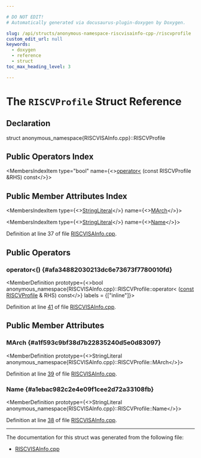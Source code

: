 ```yaml
---

# DO NOT EDIT!
# Automatically generated via docusaurus-plugin-doxygen by Doxygen.

slug: /api/structs/anonymous-namespace-riscvisainfo-cpp-/riscvprofile
custom_edit_url: null
keywords:
  - doxygen
  - reference
  - struct
toc_max_heading_level: 3

---
```





# The `RISCVProfile` Struct Reference

<DoxygenPage pluginConfig={pluginConfig}>



## Declaration

<CodeBlock>struct anonymous_namespace{RISCVISAInfo.cpp}::RISCVProfile</CodeBlock>

## Public Operators Index

<MembersIndex>

<MembersIndexItem
  type="bool"
  name={<><a href="#afa34882030213dc6e73673f7780010fd">operator&lt;</a> (const RISCVProfile &amp;RHS) const</>}>
</MembersIndexItem>

</MembersIndex>

## Public Member Attributes Index

<MembersIndex>

<MembersIndexItem
  type={<><a href="/docs/api/classes/llvm/stringliteral">StringLiteral</a></>}
  name={<><a href="#a1f593c9bf38d7b22835240d5e0d83097">MArch</a></>}>
</MembersIndexItem>

<MembersIndexItem
  type={<><a href="/docs/api/classes/llvm/stringliteral">StringLiteral</a></>}
  name={<><a href="#a1ebac982c2e4e09f1cee2d72a33108fb">Name</a></>}>
</MembersIndexItem>

</MembersIndex>


Definition at line 37 of file <a href="/docs/api/files/lib/lib/targetparser/riscvisainfo-cpp">RISCVISAInfo.cpp</a>.

<SectionDefinition>

## Public Operators

### operator&lt;() {#afa34882030213dc6e73673f7780010fd}

<MemberDefinition
  prototype={<>bool anonymous&#95;namespace&#123;RISCVISAInfo.cpp&#125;::RISCVProfile::operator&lt; (<a href="/docs/api/files/lib/lib/target/lib/target/aarch64/aarch64promoteconstant-cpp/#a90f8350fecae261c25be85d38b451bff">const</a> <a href="/docs/api/structs/anonymous-namespace-riscvisainfo-cpp-/riscvprofile">RISCVProfile</a> &amp; RHS) const</>}
  labels = {["inline"]}>

Definition at line <a href="/docs/api/files/lib/lib/targetparser/riscvisainfo-cpp/#l00041">41</a> of file <a href="/docs/api/files/lib/lib/targetparser/riscvisainfo-cpp">RISCVISAInfo.cpp</a>.
</MemberDefinition>

</SectionDefinition>

<SectionDefinition>

## Public Member Attributes

### MArch {#a1f593c9bf38d7b22835240d5e0d83097}

<MemberDefinition
  prototype={<>StringLiteral anonymous&#95;namespace&#123;RISCVISAInfo.cpp&#125;::RISCVProfile::MArch</>}>

Definition at line <a href="/docs/api/files/lib/lib/targetparser/riscvisainfo-cpp/#l00039">39</a> of file <a href="/docs/api/files/lib/lib/targetparser/riscvisainfo-cpp">RISCVISAInfo.cpp</a>.
</MemberDefinition>

### Name {#a1ebac982c2e4e09f1cee2d72a33108fb}

<MemberDefinition
  prototype={<>StringLiteral anonymous&#95;namespace&#123;RISCVISAInfo.cpp&#125;::RISCVProfile::Name</>}>

Definition at line <a href="/docs/api/files/lib/lib/targetparser/riscvisainfo-cpp/#l00038">38</a> of file <a href="/docs/api/files/lib/lib/targetparser/riscvisainfo-cpp">RISCVISAInfo.cpp</a>.
</MemberDefinition>

</SectionDefinition>

<hr/>

The documentation for this struct was generated from the following file:

<ul>
<li><a href="/docs/api/files/lib/lib/targetparser/riscvisainfo-cpp">RISCVISAInfo.cpp</a></li>
</ul>

</DoxygenPage>
